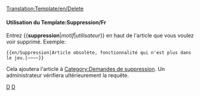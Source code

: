 <noinclude>[[Translation:Template/en/Delete]]</noinclude><noinclude></noinclude>{{fr/Fenêtre de message| type  = suppression
| texte = Cet article a été marqué pour être détruit.<p><strong>Motif:</strong> {{{1|Non fournie}}}</p><p><strong>Demandeur:</strong> {{{2|Non fourni}}}</p>
}}<includeonly>{{{3|[[Category:en/Requests for deletion]]}}}</includeonly><noinclude>

====Utilisation du Template:Suppression/Fr====
Entrez <nowiki>{{</nowiki>'''suppression'''|''motif''|''utilisateur''<nowiki>}}</nowiki> en haut de l'article que vous voulez voir supprimé. Exemple:
<pre>{{en/Suppression|Article obsolète, fonctionnalité qui n'est plus dans le jeu.|~~~~}}</pre>
Cela ajoutera l'article à [[:Category:en/Requests for deletion|Category:Demandes de suppression]]. Un administrateur vérifiera ultérieurement la requête.

[[Category:fr/Templates|D]][[Category:fr/Fenêtres de message|D]]</noinclude>